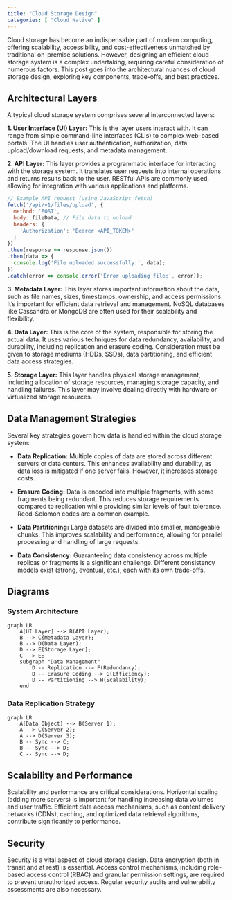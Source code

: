 ```yaml
---
title: "Cloud Storage Design"
categories: [ "Cloud Native" ]
---
```



Cloud storage has become an indispensable part of modern computing, offering scalability, accessibility, and cost-effectiveness unmatched by traditional on-premise solutions.  However, designing an efficient cloud storage system is a complex undertaking, requiring careful consideration of numerous factors.
 This post goes into the architectural nuances of cloud storage design, exploring key components, trade-offs, and best practices.

## Architectural Layers

A typical cloud storage system comprises several interconnected layers:

**1. User Interface (UI) Layer:** This is the layer users interact with.  It can range from simple command-line interfaces (CLIs) to complex web-based portals.  The UI handles user authentication, authorization, data upload/download requests, and metadata management.

**2. API Layer:**  This layer provides a programmatic interface for interacting with the storage system. It translates user requests into internal operations and returns results back to the user.  RESTful APIs are commonly used, allowing for integration with various applications and platforms.

```javascript
// Example API request (using JavaScript fetch)
fetch('/api/v1/files/upload', {
  method: 'POST',
  body: fileData, // File data to upload
  headers: {
    'Authorization': 'Bearer <API_TOKEN>'
  }
})
.then(response => response.json())
.then(data => {
  console.log('File uploaded successfully:', data);
})
.catch(error => console.error('Error uploading file:', error));
```

**3. Metadata Layer:** This layer stores important information about the data, such as file names, sizes, timestamps, ownership, and access permissions.  It's important for efficient data retrieval and management.  NoSQL databases like Cassandra or MongoDB are often used for their scalability and flexibility.

**4. Data Layer:** This is the core of the system, responsible for storing the actual data.  It uses various techniques for data redundancy, availability, and durability, including replication and erasure coding.  Consideration must be given to storage mediums (HDDs, SSDs), data partitioning, and efficient data access strategies.

**5. Storage Layer:** This layer handles physical storage management, including allocation of storage resources, managing storage capacity, and handling failures.  This layer may involve dealing directly with hardware or virtualized storage resources.


## Data Management Strategies

Several key strategies govern how data is handled within the cloud storage system:

* **Data Replication:** Multiple copies of data are stored across different servers or data centers. This enhances availability and durability, as data loss is mitigated if one server fails.  However, it increases storage costs.

* **Erasure Coding:**  Data is encoded into multiple fragments, with some fragments being redundant.  This reduces storage requirements compared to replication while providing similar levels of fault tolerance.  Reed-Solomon codes are a common example.

* **Data Partitioning:**  Large datasets are divided into smaller, manageable chunks.  This improves scalability and performance, allowing for parallel processing and handling of large requests.

* **Data Consistency:**  Guaranteeing data consistency across multiple replicas or fragments is a significant challenge.  Different consistency models exist (strong, eventual, etc.), each with its own trade-offs.


## Diagrams

### System Architecture

```mermaid
graph LR
    A[UI Layer] --> B(API Layer);
    B --> C{Metadata Layer};
    B --> D(Data Layer);
    D --> E[Storage Layer];
    C --> E;
    subgraph "Data Management"
        D -- Replication --> F(Redundancy);
        D -- Erasure Coding --> G(Efficiency);
        D -- Partitioning --> H(Scalability);
    end
```

### Data Replication Strategy

```mermaid
graph LR
    A[Data Object] --> B(Server 1);
    A --> C(Server 2);
    A --> D(Server 3);
    B -- Sync --> C;
    B -- Sync --> D;
    C -- Sync --> D;
```


## Scalability and Performance

Scalability and performance are critical considerations.  Horizontal scaling (adding more servers) is important for handling increasing data volumes and user traffic.  Efficient data access mechanisms, such as content delivery networks (CDNs), caching, and optimized data retrieval algorithms, contribute significantly to performance.


## Security

Security is a vital aspect of cloud storage design.  Data encryption (both in transit and at rest) is essential.  Access control mechanisms, including role-based access control (RBAC) and granular permission settings, are required to prevent unauthorized access. Regular security audits and vulnerability assessments are also necessary.




